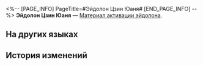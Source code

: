 <%-- [PAGE_INFO]
PageTitle=#Эйдолон Цзин Юаня#
[END_PAGE_INFO] --%>
{{Предмет Инфобокс
|id          = 11204
|Изображение = Предмет Эйдолон Цзин Юаня.png
|Тип         = Материал активации эйдолона
|Инвентарь   = 
|Редкость    = 5
|Эффект      = 
|Описание    = Материал для повышения уровня Эйдолона Цзин Юаня.
}}
'''Эйдолон Цзин Юаня''' — [[Материал активации эйдолона]].

==На других языках==
{{На других языках
|en   = Jing Yuan's Eidolon
|zhs  = 【景元】的星魂
|zht  = 【景元】的星魂
|ja   = 「景元」の星魂
|ko   = [경원]의 성혼
|es   = Eidolon de Jing Yuan
|fr   = Eidolon de Jing Yuan
|ru   = Эйдолон Цзин Юаня
|th   = Eidolon ของ Jing Yuan
|vi   = Tinh Hồn Jing Yuan
|de   = Jing Yuans Eidolon
|id   = Jing Yuan's Eidolon
|pt   = Eidolon de Jing Yuan
}}

==История изменений==
{{История изменений|3.5}}